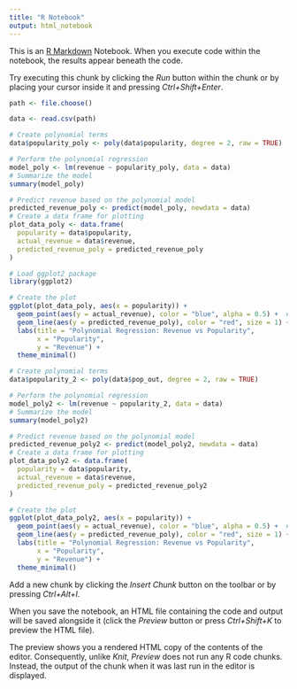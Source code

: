 ```yaml
---
title: "R Notebook"
output: html_notebook
---
```


This is an [R Markdown](http://rmarkdown.rstudio.com) Notebook. When you execute code within the notebook, the results appear beneath the code. 

Try executing this chunk by clicking the *Run* button within the chunk or by placing your cursor inside it and pressing *Ctrl+Shift+Enter*. 

```r
path <- file.choose()

data <- read.csv(path)
```
```r
# Create polynomial terms
data$popularity_poly <- poly(data$popularity, degree = 2, raw = TRUE)
```
```r
# Perform the polynomial regression
model_poly <- lm(revenue ~ popularity_poly, data = data)
# Summarize the model
summary(model_poly)
```
```r
# Predict revenue based on the polynomial model
predicted_revenue_poly <- predict(model_poly, newdata = data)
# Create a data frame for plotting
plot_data_poly <- data.frame(
  popularity = data$popularity,
  actual_revenue = data$revenue,
  predicted_revenue_poly = predicted_revenue_poly
)
```
```r
# Load ggplot2 package
library(ggplot2)

# Create the plot
ggplot(plot_data_poly, aes(x = popularity)) +
  geom_point(aes(y = actual_revenue), color = "blue", alpha = 0.5) +  # Actual data points
  geom_line(aes(y = predicted_revenue_poly), color = "red", size = 1) +  # Predicted polynomial line
  labs(title = "Polynomial Regression: Revenue vs Popularity",
       x = "Popularity",
       y = "Revenue") +
  theme_minimal()
```
```r
# Create polynomial terms
data$popularity_2 <- poly(data$pop_out, degree = 2, raw = TRUE)
```
```r
# Perform the polynomial regression
model_poly2 <- lm(revenue ~ popularity_2, data = data)
# Summarize the model
summary(model_poly2)
```
```r
# Predict revenue based on the polynomial model
predicted_revenue_poly2 <- predict(model_poly2, newdata = data)
# Create a data frame for plotting
plot_data_poly2 <- data.frame(
  popularity = data$popularity,
  actual_revenue = data$revenue,
  predicted_revenue_poly = predicted_revenue_poly2
)
```
```r
# Create the plot
ggplot(plot_data_poly2, aes(x = popularity)) +
  geom_point(aes(y = actual_revenue), color = "blue", alpha = 0.5) +  # Actual data points
  geom_line(aes(y = predicted_revenue_poly), color = "red", size = 1) +  # Predicted polynomial line
  labs(title = "Polynomial Regression: Revenue vs Popularity",
       x = "Popularity",
       y = "Revenue") +
  theme_minimal()
```


Add a new chunk by clicking the *Insert Chunk* button on the toolbar or by pressing *Ctrl+Alt+I*.

When you save the notebook, an HTML file containing the code and output will be saved alongside it (click the *Preview* button or press *Ctrl+Shift+K* to preview the HTML file).

The preview shows you a rendered HTML copy of the contents of the editor. Consequently, unlike *Knit*, *Preview* does not run any R code chunks. Instead, the output of the chunk when it was last run in the editor is displayed.
